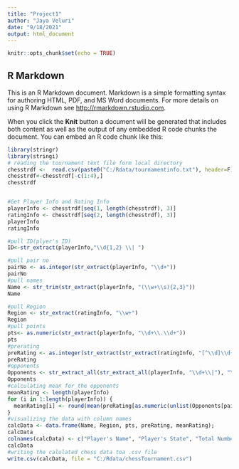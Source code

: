 ---
title: "Project1"
author: "Jaya Veluri"
date: "9/18/2021"
output: html_document
---

```{r setup, include=FALSE}
knitr::opts_chunk$set(echo = TRUE)
```

## R Markdown

This is an R Markdown document. Markdown is a simple formatting syntax for authoring HTML, PDF, and MS Word documents. For more details on using R Markdown see <http://rmarkdown.rstudio.com>.

When you click the **Knit** button a document will be generated that includes both content as well as the output of any embedded R code chunks 
the document. You can embed an R code chunk like this:

```{r chessinfo}
library(stringr)
library(stringi)
# reading the tournament text file form local directory
chesstrdf <-  read.csv(paste0("C:/Rdata/tournamentinfo.txt"), header=F)
chesstrdf<-chesstrdf[-c(1:4),]
chesstrdf


#Get Player Info and Rating Info
playerInfo <- chesstrdf[seq(1, length(chesstrdf), 3)]
ratingInfo <- chesstrdf[seq(2, length(chesstrdf), 3)]
playerInfo
ratingInfo

#pull ID(plyer's ID)
ID<-str_extract(playerInfo,"\\d{1,2} \\| ")

#pull pair no
pairNo <- as.integer(str_extract(playerInfo, "\\d+"))
pairNo
#pull names
Name <- str_trim(str_extract(playerInfo, "(\\w+\\s){2,3}"))
Name

#pull Region
Region <- str_extract(ratingInfo, "\\w+")
Region
#pull points
pts<- as.numeric(str_extract(playerInfo, "\\d+\\.\\d+"))
pts
#prerating
preRating <- as.integer(str_extract(str_extract(ratingInfo, "[^\\d]\\d{3,4}[^\\d]"), "\\d+"))
preRating
#opponents
Opponents <- str_extract_all(str_extract_all(playerInfo, "\\d+\\|"), "\\d+")
Opponents
#calculating mean for the opponents
meanRating <- length(playerInfo)
for (i in 1:length(playerInfo)) { 
  meanRating[i] <- round(mean(preRating[as.numeric(unlist(Opponents[pairNo[i]]))]), digits = 0) 
}
#visualizing the data with column names
calcData <- data.frame(Name, Region, pts, preRating, meanRating);
calcData
colnames(calcData) <- c("Player's Name", "Player's State", "Total Number Of Points", "Player's Pre-Rating", "Average Pre Chess Rating of Opponents")
calcData
#writing the calulated chess data toa .csv file
write.csv(calcData, file = "C:/Rdata/chessTournament.csv")



```

